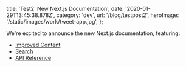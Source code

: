 
  title: 'Test2: New Next.js Documentation',
  date: '2020-01-29T13:45:38.878Z',
  category: 'dev',
  url: '/blog/testpost2',
  heroImage: '/static/images/work/tweet-app.jpg',
};


We're excited to announce the new Next.js documentation, featuring:

- [Improved Content](#improved-content)
- [Search](#search)
- [API Reference](#api-reference)

